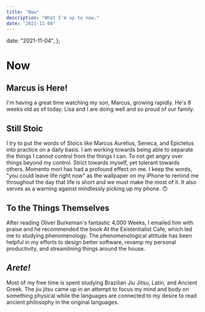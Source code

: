 ```yaml
---
title: "Now"
description: "What I'm up to now."
date: "2021-11-04"
---
```



  date: "2021-11-04",
};

# Now

<Lead date={meta.date} />

## Marcus is Here!

I'm having a great time watching my son, Marcus, growing rapidly. He's 8 weeks
old as of today. Lisa and I are doing well and so proud of our family.

## Still Stoic

I try to put the words of Stoics like Marcus Aurelius, Seneca, and Epictetus
into practice on a daily basis. I am working towards being able to separate the
things I cannot control from the things I can. To not get angry over things
beyond my control. Strict towards myself, yet tolerant towards others. Momento
mori has had a profound effect on me. I keep the words, "you could leave life
right now" as the wallpaper on my iPhone to remind me throughout the day that
life is short and we must make the most of it. It also serves as a warning
against mindlessly picking up my phone. 🙃

## To the Things Themselves

After reading Oliver Burkeman's fantastic <amazon name="4000 weeks">4,000 Weeks</amazon>, I emailed him with praise and he recommended the book <amazon name="At the Existentialist Cafe">At the Existentialist Cafe</amazon>, which led me to studying phenomenology. The phenomenological attitude has been helpful in my efforts to design better software, revamp my personal productivity, and streamlining things around the house.

## _Arete!_

Most of my free time is spent studying Brazilian Jiu Jitsu, Latin, and Ancient
Greek. The jiu jitsu came up in an attempt to focus my mind and body on
something physical while the languages are connected to my desire to read
ancient philosophy in the original languages.
